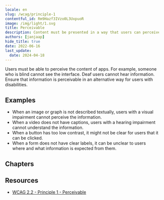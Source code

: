 ```yaml
---
locale: en
slug: /wcag/principle-1
contentful_id: Rm9Hazf3IVzo0L3UxpuoR
image: /img/light/1.svg
title: Perceivable
description: Content must be presented in a way that users can perceive. 
authors: [janjaap]
hide_title: true
date: 2022-06-16
last_update:
  date: 2024-04-18
---
```


<Hero
  title="Perceivable"
  imageSrc="/img/light/1.svg"
  imageDarkSrc="/img/dark/1.svg"
  alt="WCAG 1 - Logo"
  prefix="Principle 1"
/>

Users must be able to perceive the content of apps. For example, someone who is blind cannot see the interface. Deaf users cannot hear information. Ensure that information is perceivable in an alternative way for users with disabilities.

## Examples

- When an image or graph is not described textually, users with a visual impairment cannot perceive the information.
- When a video does not have captions, users with a hearing impairment cannot understand the information.
- When a button has too low contrast, it might not be clear for users that it can be clicked.
- When a form does not have clear labels, it can be unclear to users where and what information is expected from them.

## Chapters

<LinkList title="Chapters" isHighlighted={true}>
  <LinkListItem url="/en/guidelines/wcag/guideline-1-1" title="Guideline 1.1 - Text Alternatives" pageTitle="Text Alternatives" shortDescription="Content must be described as text to allow visual, auditory and tactile presentation." icon="/img/light/1.1.svg" iconAlt="WCAG 1.1 - Logo"/>
  <LinkListItem url="/en/guidelines/wcag/guideline-1-2" title="Guideline 1.2 - Time-based Media" pageTitle="Time-based Media" shortDescription="Provide equal access to media by providing a transcript, subtitles, audio description and/or sign language." icon="/img/light/1.2.svg" iconAlt="WCAG 1.2 - Logo"/>
  <LinkListItem url="/en/guidelines/wcag/guideline-1-3" title="Guideline 1.3 - Adaptable" pageTitle="Adaptable" shortDescription="Content must be available in a way that can be perceived by all users." icon="/img/light/1.3.svg" iconAlt="WCAG 1.3 - Logo"/>
  <LinkListItem url="/en/guidelines/wcag/guideline-1-4" title="Guideline 1.4 - Distinguishable" pageTitle="Distinguishable" shortDescription="Users need to be able to distinguish foreground from background information." icon="/img/light/1.4.svg" iconAlt="WCAG 1.4 - Logo"/>
</LinkList>

## Resources

- [WCAG 2.2 - Principle 1 - Perceivable](https://www.w3.org/TR/WCAG22/#perceivable)

